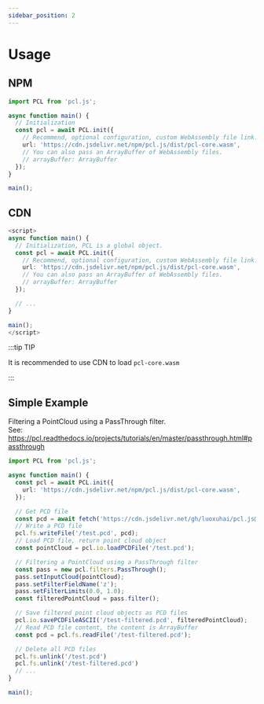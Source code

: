 ```yaml
---
sidebar_position: 2
---
```


# Usage


## NPM

```typescript showLineNumbers
import PCL from 'pcl.js';

async function main() {
  // Initialization
  const pcl = await PCL.init({
    // Recommend, optional configuration, custom WebAssembly file link.
    url: 'https://cdn.jsdelivr.net/npm/pcl.js/dist/pcl-core.wasm',
    // You can also pass an ArrayBuffer of WebAssembly files.
    // arrayBuffer: ArrayBuffer
  });
}

main();
```

## CDN

```typescript showLineNumbers
<script>
async function main() {
  // Initialization, PCL is a global object.
  const pcl = await PCL.init({
    // Recommend, optional configuration, custom WebAssembly file link.
    url: 'https://cdn.jsdelivr.net/npm/pcl.js/dist/pcl-core.wasm',
    // You can also pass an ArrayBuffer of WebAssembly files.
    // arrayBuffer: ArrayBuffer
  });

  // ...
}

main();
</script>
```

:::tip TIP

It is recommended to use CDN to load `pcl-core.wasm`

:::

## Simple Example

Filtering a PointCloud using a PassThrough filter.  
See: https://pcl.readthedocs.io/projects/tutorials/en/master/passthrough.html#passthrough

```typescript showLineNumbers
import PCL from 'pcl.js';

async function main() {
  const pcl = await PCL.init({
    url: 'https://cdn.jsdelivr.net/npm/pcl.js/dist/pcl-core.wasm',
  });

  // Get PCD file
  const pcd = await fetch('https://cdn.jsdelivr.net/gh/luoxuhai/pcl.js@master/data/rops_tutorial/points.pcd').then(res => res.arrayBuffer());
  // Write a PCD file
  pcl.fs.writeFile('/test.pcd', pcd);
  // Load PCD file, return point cloud object
  const pointCloud = pcl.io.loadPCDFile('/test.pcd');

  // Filtering a PointCloud using a PassThrough filter
  const pass = new pcl.filters.PassThrough();
  pass.setInputCloud(pointCloud);
  pass.setFilterFieldName('z');
  pass.setFilterLimits(0.0, 1.0);
  const filteredPointCloud = pass.filter();

  // Save filtered point cloud objects as PCD files
  pcl.io.savePCDFileASCII('/test-filtered.pcd', filteredPointCloud);
  // Read PCD file content, the content is ArrayBuffer
  const pcd = pcl.fs.readFile('/test-filtered.pcd');

  // Delete all PCD files
  pcl.fs.unlink('/test.pcd')
  pcl.fs.unlink('/test-filtered.pcd')
  // ...
}

main();
```